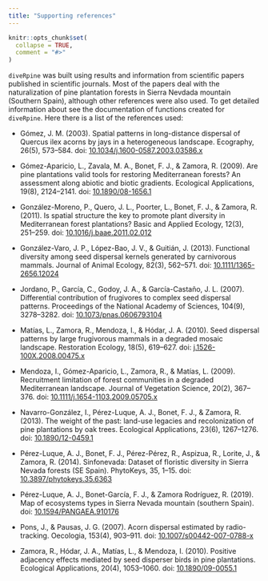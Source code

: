 ```yaml
---
title: "Supporting references"
---
```


```r
knitr::opts_chunk$set(
  collapse = TRUE,
  comment = "#>"
)
```


`diveRpine` was built using results and information from scientific papers published in scientific journals. Most of the papers deal with the naturalization of pine plantation forests in Sierra Nevdada mountain (Southern Spain), although other references were also used. To get detailed information about see the documentation of functions created for `diveRpine`. Here 
there is a list of the references used: 

- Gómez, J. M. (2003). Spatial patterns in long-distance dispersal of Quercus ilex acorns by jays in a heterogeneous landscape. Ecography, 26(5), 573–584. doi: [10.1034/j.1600-0587.2003.03586.x](https://dx.doi.org/10.1034/j.1600-0587.2003.03586.x)

- Gómez-Aparicio, L., Zavala, M. A., Bonet, F. J., & Zamora, R. (2009). Are pine plantations valid tools for restoring Mediterranean forests? An assessment along abiotic and biotic gradients. Ecological Applications, 19(8), 2124–2141. doi: [10.1890/08-1656.1](https://dx.doi.org/10.1890/08-1656.1)

- González-Moreno, P., Quero, J. L., Poorter, L., Bonet, F. J., & Zamora, R. (2011). Is spatial structure the key to promote plant diversity in Mediterranean forest plantations? Basic and Applied Ecology, 12(3), 251–259. doi: [10.1016/j.baae.2011.02.012](https://dx.doi.org/10.1016/j.baae.2011.02.012)

- González-Varo, J. P., López-Bao, J. V., & Guitián, J. (2013). Functional diversity among seed dispersal kernels generated by carnivorous mammals. Journal of Animal Ecology, 82(3), 562–571. doi: [10.1111/1365-2656.12024](https://dx.doi.org/10.1111/1365-2656.12024)

- Jordano, P., García, C., Godoy, J. A., & García-Castaño, J. L. (2007). Differential contribution of frugivores to complex seed dispersal patterns. Proceedings of the National Academy of Sciences, 104(9), 3278–3282. doi: [10.1073/pnas.0606793104](https://dx.doi.org/10.1073/pnas.0606793104)

- Matías, L., Zamora, R., Mendoza, I., & Hódar, J. A. (2010). Seed dispersal patterns by large frugivorous mammals in a degraded mosaic landscape. Restoration Ecology, 18(5), 619–627. doi: [j.1526-100X.2008.00475.x](https://doi.org/10.1111/j.1526-100X.2008.00475.x)

- Mendoza, I., Gómez-Aparicio, L., Zamora, R., & Matías, L. (2009). Recruitment limitation of forest communities in a degraded Mediterranean landscape. Journal of Vegetation Science, 20(2), 367–376. doi: [10.1111/j.1654-1103.2009.05705.x](https://doi.org/10.1111/j.1654-1103.2009.05705.x)

- Navarro-González, I., Pérez-Luque, A. J., Bonet, F. J., & Zamora, R. (2013). The weight of the past: land-use legacies and recolonization of pine plantations by oak trees. Ecological Applications, 23(6), 1267–1276. doi: [10.1890/12-0459.1](https://dx.doi.org/10.1890/12-0459.1)

- Pérez-Luque, A. J., Bonet, F. J., Pérez-Pérez, R., Aspizua, R., Lorite, J., & Zamora, R. (2014). Sinfonevada: Dataset of floristic diversity in Sierra Nevada forests (SE Spain). PhytoKeys, 35, 1–15. doi: [10.3897/phytokeys.35.6363](https://dx.doi.org/10.3897/phytokeys.35.6363)

- Pérez-Luque, A. J., Bonet-García, F. J., & Zamora Rodríguez, R. (2019). Map of ecosystems types in Sierra Nevada mountain (southern Spain). doi: [10.1594/PANGAEA.910176](https://doi.pangaea.de/10.1594/PANGAEA.910176)

- Pons, J., & Pausas, J. G. (2007). Acorn dispersal estimated by radio-tracking. Oecologia, 153(4), 903–911. doi: [10.1007/s00442-007-0788-x](https://dx.doi.org/10.1007/s00442-007-0788-x)

- Zamora, R., Hódar, J. A., Matías, L., & Mendoza, I. (2010). Positive adjacency effects mediated by seed disperser birds in pine plantations. Ecological Applications, 20(4), 1053–1060. doi: [10.1890/09-0055.1](https://dx.doi.org/10.1890/09-0055.1)
